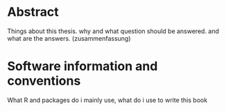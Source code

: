 # Abstract

Things about this thesis. why and what question should be answered. and what are the answers. (zusammenfassung)

# Software information and conventions

What R and packages do i mainly use, what do i use to write this book

